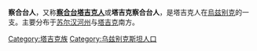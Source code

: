 {{unreferenced|time=2010-09-15T16:27:28+00:00}}
'''察合台人'''，又称'''[[察合台|察合台]][[塔吉克人|塔吉克人]]'''或'''塔吉克察合台人'''，是塔吉克人在[[烏兹别克|烏兹别克]]的一支。主要分布于[[苏尔汉河州|苏尔汉河州]]与[[塔吉克斯坦|塔吉克]]南方。

{{民族小作品}}
[[Category:塔吉克族|Category:塔吉克族]]
[[Category:乌兹别克斯坦人口|Category:乌兹别克斯坦人口]]
